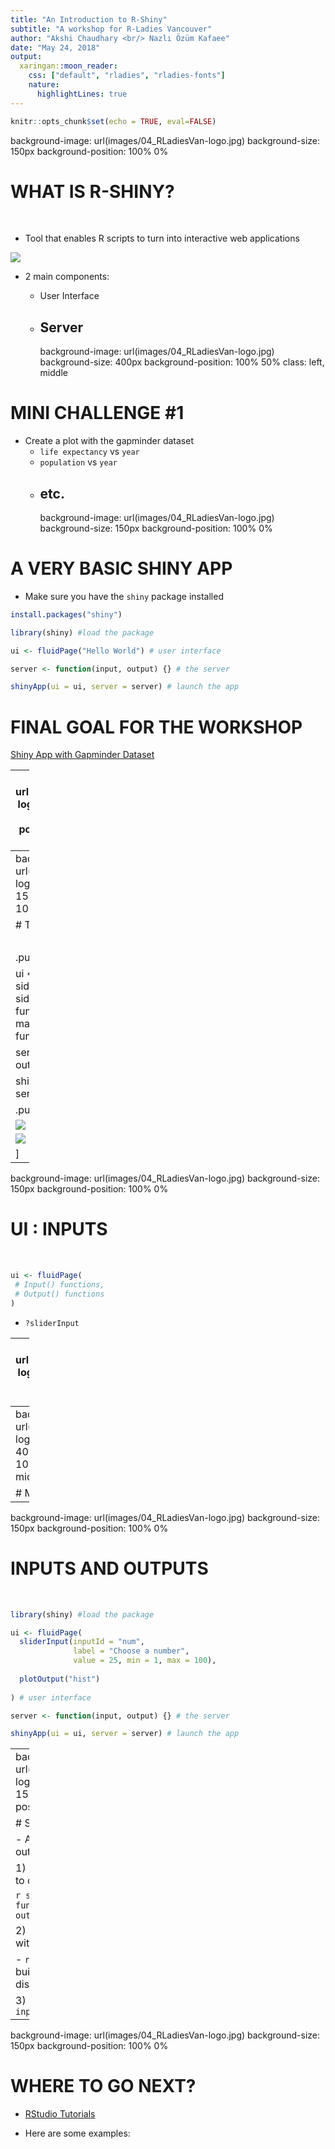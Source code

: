 ```yaml
---
title: "An Introduction to R-Shiny"
subtitle: "A workshop for R-Ladies Vancouver"
author: "Akshi Chaudhary <br/> Nazlı Özüm Kafaee"
date: "May 24, 2018"
output:
  xaringan::moon_reader:
    css: ["default", "rladies", "rladies-fonts"]
    nature:
      highlightLines: true
---
```


```r
knitr::opts_chunk$set(echo = TRUE, eval=FALSE)
```
background-image: url(images/04_RLadiesVan-logo.jpg)
background-size: 150px
background-position: 100% 0%

# WHAT IS R-SHINY?

<br/>

- Tool that enables R scripts to turn into interactive web applications

![](images/server_ui.png)

- 2 main components:

  - User Interface
  - Server
---
background-image: url(images/04_RLadiesVan-logo.jpg)
background-size: 400px
background-position: 100% 50%
class: left, middle

# MINI CHALLENGE #1

- Create a plot with the gapminder dataset
  - `life expectancy` vs `year`
  - `population` vs `year`
  - etc.
---
background-image: url(images/04_RLadiesVan-logo.jpg)
background-size: 150px
background-position: 100% 0%

# A VERY BASIC SHINY APP

- Make sure you have the `shiny` package installed

```r
install.packages("shiny")
```

```r
library(shiny) #load the package

ui <- fluidPage("Hello World") # user interface

server <- function(input, output) {} # the server

shinyApp(ui = ui, server = server) # launch the app
```

# FINAL GOAL FOR THE WORKSHOP

[Shiny App with Gapminder Dataset](https://ace8.shinyapps.io/test/)

---
background-image: url(images/04_RLadiesVan-logo.jpg)
background-size: 400px
background-position: 100% 50%
class: left, middle

# MINI CHALLENGE #2


- Create a local folder

- Create an R script and name it `app.R`

- Create your own "very basic" app

- Make sure your simple app runs

---
background-image: url(images/04_RLadiesVan-logo.jpg)
background-size: 150px
background-position: 100% 0%

# THE LAYOUT

<br/>

.pull-left[
```r
library(shiny)

ui <- fluidPage(
  sidebarLayout( #<<
    sidebarPanel( #<<
      # Input() functions #<<
    ),  #<<
    mainPanel( #<<
      # Output() functions #<<
    )  #<<
  )  #<<
)

server <- function(input, output) {}

shinyApp(ui = ui, server = server)
```
]

.pull-right[

![](images/layout.png)

![](images/file_names.png)

]

---
background-image: url(images/04_RLadiesVan-logo.jpg)
background-size: 150px
background-position: 100% 0%

# UI : INPUTS

<br/>

```r
ui <- fluidPage(
 # Input() functions,
 # Output() functions
)
```

- `?sliderInput`

---
background-image: url(images/04_RLadiesVan-logo.jpg)
background-size: 150px
background-position: 100% 0%

# OTHER INPUT FUNCTIONS

![](images/input_functions.png)

---
background-image: url(images/04_RLadiesVan-logo.jpg)
background-size: 400px
background-position: 100% 50%
class: left, middle

# MINI CHALLENGE #3

---
background-image: url(images/04_RLadiesVan-logo.jpg)
background-size: 150px
background-position: 100% 0%

# INPUTS AND OUTPUTS

<br/>

```r
library(shiny) #load the package

ui <- fluidPage(
  sliderInput(inputId = "num",
              label = "Choose a number",
              value = 25, min = 1, max = 100),
  
  plotOutput("hist")
  
) # user interface

server <- function(input, output) {} # the server

shinyApp(ui = ui, server = server) # launch the app
```



---
background-image: url(images/04_RLadiesVan-logo.jpg)
background-size: 150px
background-position: 100% 0%

# SERVER

- Assemble inputs into outputs

1) Save objects to display to output$
  
```r
server <- function(input, output) {
  output$hist <- #code
}
```
  
2) Build objects to display with render*()
  
  - `render*()` functions --> build reactive output to display in UI
  
3) Use input values with `input$*`
  

---
background-image: url(images/04_RLadiesVan-logo.jpg)
background-size: 150px
background-position: 100% 0%

# WHERE TO GO NEXT?

- [RStudio Tutorials](https://shiny.rstudio.com/tutorial/)

- Here are some examples:
